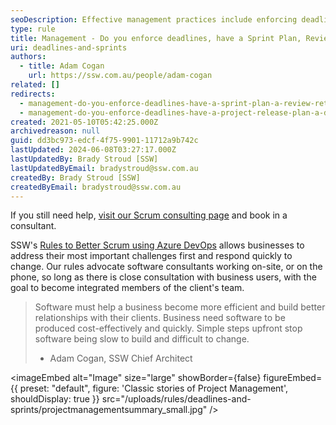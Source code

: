 ```yaml
---
seoDescription: Effective management practices include enforcing deadlines, having a Sprint Plan, and conducting regular reviews and retrospectives.
type: rule
title: Management - Do you enforce deadlines, have a Sprint Plan, Review and Retro?
uri: deadlines-and-sprints
authors:
  - title: Adam Cogan
    url: https://ssw.com.au/people/adam-cogan
related: []
redirects:
  - management-do-you-enforce-deadlines-have-a-sprint-plan-a-review-retro-and-a-mark-10
  - management-do-you-enforce-deadlines-have-a-project-release-plan-a-debrief-and-a-mark-10
created: 2021-05-10T05:42:25.000Z
archivedreason: null
guid: dd3bc973-edcf-4f75-9901-11712a9b742c
lastUpdated: 2024-06-08T03:27:17.000Z
lastUpdatedBy: Brady Stroud [SSW]
lastUpdatedByEmail: bradystroud@ssw.com.au
createdBy: Brady Stroud [SSW]
createdByEmail: bradystroud@ssw.com.au
---
```


If you still need help, [visit our Scrum consulting page](https://www.ssw.com.au/ssw/Consulting/Scrum.aspx) and book in a consultant.

SSW's [Rules to Better Scrum using Azure DevOps](/rules-to-better-scrum-using-azure-devops) allows businesses to address their most important challenges first and respond quickly to change. Our rules advocate software consultants working on-site, or on the phone, so long as there is close consultation with business users, with the goal to become integrated members of the client's team.
> Software must help a business become more efficient and build better relationships with their clients. Business need software to be produced cost-effectively and quickly. Simple steps upfront stop software being slow to build and difficult to change.
>
> - Adam Cogan, SSW Chief Architect


<imageEmbed
  alt="Image"
  size="large"
  showBorder={false}
  figureEmbed={{
    preset: "default",
    figure: 'Classic stories of Project Management',
    shouldDisplay: true
  }}
  src="/uploads/rules/deadlines-and-sprints/projectmanagementsummary_small.jpg"
/>
